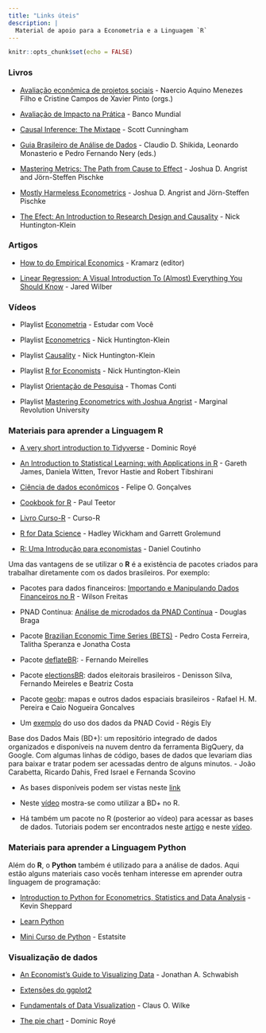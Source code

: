 ```yaml
---
title: "Links úteis"
description: |
  Material de apoio para a Econometria e a Linguagem `R` 
---
```


```r
knitr::opts_chunk$set(echo = FALSE)
```


### Livros

- [Avaliação econômica de projetos sociais](https://www.itausocial.org.br/wp-content/uploads/2018/05/avaliacao-economica-3a-ed_1513188151.pdf){target="_blank"} - Naercio Aquino Menezes Filho e Cristine Campos de Xavier Pinto (orgs.)

- [Avaliação de Impacto na Prática](https://openknowledge.worldbank.org/bitstream/handle/10986/25030/9781464808890.pdf){target="_blank"} - Banco Mundial

- [Causal Inference: The Mixtape](https://mixtape.scunning.com/index.html){target="_blank"} - Scott Cunningham

- [Guia Brasileiro de Análise de Dados](https://repositorio.enap.gov.br/bitstream/1/6039/1/Guia%20BR%20de%20Ana%cc%81lise%20de%20Dados.pdf){target="_blank"} - Claudio D. Shikida, Leonardo Monasterio e Pedro Fernando Nery (eds.)

- [Mastering Metrics: The Path from Cause to Effect](links-uteis/masterinmetrics.pdf){target="_blank"} - Joshua D. Angrist and Jörn-Steffen Pischke

- [Mostly Harmeless Econometrics](links-uteis/mostlyharm.pdf){target="_blank"} - Joshua D. Angrist and Jörn-Steffen Pischke

- [The Efect: An Introduction to Research Design and Causality](https://theeffectbook.net/){target="_blank"} - Nick Huntington-Klein


### Artigos

- [How to do Empirical Economics](https://www.redalyc.org/pdf/173/17330202.pdf){target="_blank"} - Kramarz (editor)

- [Linear Regression: A Visual Introduction To (Almost) Everything You Should Know](https://mlu-explain.github.io/linear-regression/){target="_blank"} - Jared Wilber


### Vídeos

- Playlist [Econometria](https://www.youtube.com/playlist?list=PLxafIQjs0M97dPDvvFdsD4I6yn4qj_2ja){target="_blank"} - Estudar com Você

- Playlist [Econometrics](https://www.youtube.com/playlist?list=PLcTBLulJV_ALLS7R_e7ig0aEcBrtp6B18){target="_blank"} - Nick Huntington-Klein

- Playlist [Causality](https://www.youtube.com/playlist?list=PLcTBLulJV_AKmUTH-nUsxxFyRQoWnUzxU){target="_blank"} - Nick Huntington-Klein

- Playlist [R for Economists](https://www.youtube.com/playlist?list=PLcTBLulJV_AIuXCxr__V8XAzWZosMQIfW){target="_blank"} - Nick Huntington-Klein

- Playlist [Orientação de Pesquisa](https://www.youtube.com/playlist?list=PL5zwgb1bvX2Jz4CZUTgaeAAIF5FoMV_3F){target="_blank"} - Thomas Conti

- Playlist [Mastering Econometrics with Joshua Angrist](https://www.youtube.com/playlist?list=PL-uRhZ_p-BM5ovNRg-G6hDib27OCvcyW8){target="_blank"} - Marginal Revolution University

### Materiais para aprender a Linguagem R

- [A very short introduction to Tidyverse](https://dominicroye.github.io/en/2020/a-very-short-introduction-to-tidyverse/){target="_blank"} - Dominic Royé

- [An Introduction to Statistical Learning: with Applications in R](https://hastie.su.domains/ISLRv2_website.pdf){target="_blank"} - Gareth James, Daniela Witten, Trevor Hastie and Robert Tibshirani

- [Ciência de dados econômicos](https://tidyeconomics.netlify.app/){target="_blank"} - Felipe O. Gonçalves

- [Cookbook for R](http://www.cookbook-r.com/){target="_blank"} - Paul Teetor

- [Livro Curso-R](https://livro.curso-r.com/){target="_blank"} - Curso-R

- [R for Data Science](https://r4ds.had.co.nz/){target="_blank"} -  Hadley Wickham and Garrett Grolemund

- [R: Uma Introdução para economistas](https://danmrc.github.io/R-para-Economistas/){target="_blank"} - Daniel Coutinho



Uma das vantagens de se utilizar o **R** é a existência de pacotes criados para trabalhar diretamente com os dados brasileiros. Por exemplo:

- Pacotes para dados financeiros: [Importando e Manipulando Dados Financeiros no R](http://wilsonfreitas.github.io/slides/ser-maio-2018/index.html#1){target="_blank"} - Wilson Freitas

- PNAD Contínua: [Análise de microdados da PNAD Contínua](https://rpubs.com/BragaDouglas/335574){target="_blank"} - Douglas Braga

- Pacote [Brazilian Economic Time Series (BETS)](https://github.com/nmecsys/BETS){target="_blank"} - Pedro Costa Ferreira, Talitha Speranza e Jonatha Costa

- Pacote [deflateBR](https://github.com/meirelesff/deflateBR){target="_blank"}: - Fernando Meirelles

- Pacote [electionsBR](http://electionsbr.com/){target="_blank"}: dados eleitorais brasileiros - Denisson Silva, Fernando Meireles e Beatriz Costa

- Pacote [geobr](https://cran.r-project.org/web/packages/geobr/vignettes/intro_to_geobr.html){target="_blank"}: mapas e outros dados espaciais brasileiros - Rafael H. M. Pereira e Caio Nogueira Goncalves

- Um [exemplo](http://regisely.com/blog/mercado-de-trabalho-covid/){target="_blank"} do uso dos dados da PNAD Covid - Régis Ely

Base dos Dados Mais (BD+): um repositório integrado de dados organizados e disponíveis na nuvem dentro da ferramenta BigQuery, da Google. Com algumas linhas de código, bases de dados que levariam dias para baixar e tratar podem ser acessadas dentro de alguns minutos.  - João Carabetta, Ricardo Dahis, Fred Israel e Fernanda  Scovino 

  - As bases disponíveis podem ser vistas neste [link](https://basedosdados.org/dataset/?download_type=BD+Mais){target="_blank"} 
  
  - Neste [vídeo](https://www.youtube.com/watch?v=5_Ir8neyFf4&t=626s){target="_blank"} mostra-se como utilizar a BD+ no R.
  
  - Há também um pacote no R (posterior ao vídeo) para acessar as bases de dados. Tutoriais podem ser encontrados neste [artigo](https://dev.to/basedosdados/como-usar-a-biblioteca-basedosdados-no-r-capitulo-1-46kb){target="_blank"} e neste [vídeo](https://www.youtube.com/watch?v=M9ayiseIjvI&t=5s){target="_blank"}.
  
  
### Materiais para aprender a Linguagem Python

Além do **R**, o **Python** também é utilizado para a análise de dados. Aqui estão alguns materiais caso vocês tenham interesse em aprender outra linguagem de programação:

- [Introduction to Python for Econometrics, Statistics and Data Analysis](https://bashtage.github.io/kevinsheppard.com/files/teaching/python/notes/python_introduction_2020.pdf){target="_blank"} - Kevin Sheppard

- [Learn Python](https://www.learnpython.org/){target="_blank"} 

- [Mini Curso de Python](https://estatsite.com.br/mini-curso-de-python-gratuito/){target="_blank"} - Estatsite


### Visualização de dados

- [An Economist’s Guide to Visualizing Data](https://pubs.aeaweb.org/doi/pdf/10.1257/jep.28.1.209){target="_blank"} - Jonathan A. Schwabish

- [Extensões do ggplot2](https://exts.ggplot2.tidyverse.org/gallery/)

- [Fundamentals of Data Visualization](https://clauswilke.com/dataviz/){target="_blank"} - Claus O. Wilke

- [The pie chart](https://dominicroye.github.io/en/2018/the-pie-chart/){target="_blank"} - Dominic Royé